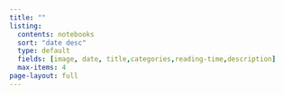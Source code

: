 ```yaml
---
title: ""
listing:
  contents: notebooks
  sort: "date desc"
  type: default
  fields: [image, date, title,categories,reading-time,description]
  max-items: 4
page-layout: full
---
```


<style>
  body {
    background-image: url("imgs/notebooks_land_background.png");
    background-size: cover;
    background-position: center;
    background-attachment: fixed;
    background-repeat: no-repeat;
  }
</style>